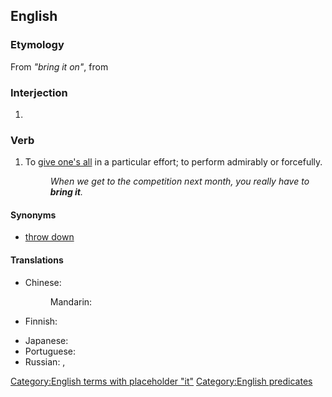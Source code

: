 ==English==

===Etymology===
From ''"bring it on"'', from {{term|bring on}}

===Interjection===
{{en-interj}}

# {{context|US|emphatic|lang=en}} {{non-gloss definition|Used to respond affirmatively and aggressively to a challenge by issuing one in return.}}

===Verb===
{{en-verb|head=[[bring]] [[it]]|brings it|bringing it|brought it}}

# {{context|intransitive|informal|lang=en}} To [[give one's all]] in a particular effort; to perform admirably or forcefully.
#: ''When we get to the competition next month, you really have to '''bring it'''.''

====Synonyms====
* [[throw down]]

====Translations====
{{trans-top|to apply maximum effort to an effort}}
* Chinese:
*: Mandarin: {{t|cmn|放手一搏|tr=fàng shoǔ yī bó|sc=Hani}}
* Finnish: {{t-|fi|antaa kaikkensa}}
{{trans-mid}}
* Japanese: {{tø|ja|[[一生懸命]][[頑張る]]|tr=isshōkenmei ganbaru|sc=Jpan}}
* Portuguese: {{t-|pt|dar o máximo de si}}
* Russian: {{t|ru|постараться|pf|tr=postarátʹsja|sc=Cyrl}}, {{tø|ru|[[приложить]] [[все]] [[усилие|усилия]]|tr=priložítʹ vse usílija|pf}}
{{trans-bottom}}

[[Category:English terms with placeholder "it"]]
[[Category:English predicates]]